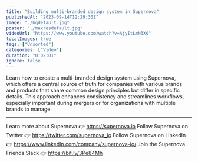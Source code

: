 ```yaml
---
title: "Building multi-branded design system in Supernova"
publishedAt: "2023-09-14T12:29:30Z"
image: "./hqdefault.jpg"
poster: "./maxresdefault.jpg"
videoUrl: "https://www.youtube.com/watch?v=AjyItLmN3X0"
localImages: true
tags: ["Unsorted"]
categories: ["Video"]
duration: "0:02:01"
ignore: false
---
```


Learn how to create a multi-branded design system using Supernova, which offers a central source of truth for companies with various brands and products that share common design principles but differ in specific details. This approach enhances consistency and streamlines workflows, especially important during mergers or for organizations with multiple brands to manage.

---

Learn more about Supernova 👉 https://supernova.io
Follow Supernova on Twitter 👉 https://twitter.com/supernova_io
Follow Supernova on LinkedIn 👉 https://www.linkedin.com/company/supernova-io/
Join the Supernova Friends Slack 👉 https://bit.ly/3Pe84Mh
